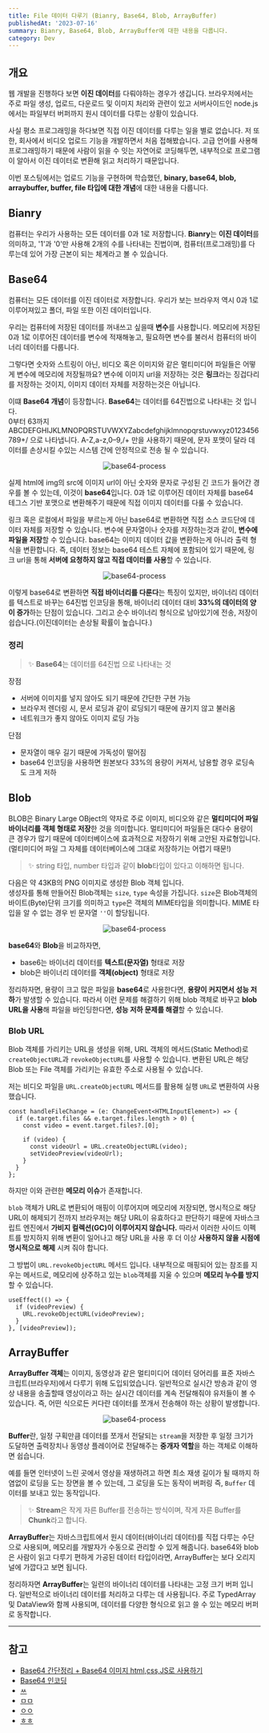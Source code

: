 ```yaml
---
title: File 데이터 다루기 (Bianry, Base64, Blob, ArrayBuffer)
publishedAt: '2023-07-16'
summary: Bianry, Base64, Blob, ArrayBuffer에 대한 내용을 다룹니다.
category: Dev
---
```


## 개요

웹 개발을 진행하다 보면 **이진 데이터**를 다뤄야하는 경우가 생깁니다. 브라우저에서는 주로 파일 생성, 업로드, 다운로드 및 이미지 처리와 관련이 있고
서버사이드인 node.js에서는 파일부터 버퍼까지 원시 데이터를 다루는 상황이 있습니다.

사실 평소 프로그래밍을 하다보면 직접 이진 데이터를 다루는 일을 별로 없습니다. 저 또한, 회사에서 비디오 업로드 기능을 개발하면서 처음 접해봤습니다.
고급 언어를 사용해 프로그래밍하기 때문에 사람이 읽을 수 잇는 자연어로 코딩해두면, 내부적으로 프로그램이 알아서 이진 데이터로 변환해 읽고 처리하기 때문입니다.

이번 포스팅에서는 업로드 기능을 구현하며 학습했던, **binary, base64, blob, arraybuffer, buffer, file 타입에 대한 개념**에 대한 내용을 다룹니다.

## Bianry

컴퓨터는 우리가 사용하는 모든 데이터를 0과 1로 저장합니다. **Bianry**는 **이진 데이터**를 의미하고, '1'과 '0'만 사용해 2개의 수를 나타내는 진법이며,
컴퓨터(프로그래밍)를 다루는데 있어 가장 근본이 되는 체계라고 볼 수 있습니다.

## Base64

컴퓨터는 모든 데이터를 이진 데이터로 저장합니다. 우리가 보는 브라우저 역시 0과 1로 이루어져있고 폴더, 파일 또한 이진 데이터입니다.

우리는 컴퓨터에 저장된 데이터를 꺼내쓰고 싶을때 **변수**를 사용합니다. 메모리에 저장된 0과 1로 이루어진 데이터를 변수에 적재해놓고,
필요하면 변수를 불러서 컴퓨터의 바이너리 데이터를 다룹니다.

그렇다면 숫자와 스트링이 아닌, 비디오 혹은 이미지와 같은 멀티미디어 파일들은 어떻게 변수에 메모리에 저장될까요? 변수에 이미지 url을 저장하는 것은 **링크**라는 징겁다리를 저장하는 것이지, 이미지 데이터 자체를 저장하는것은 아닙니다.

이떄 **Base64 개념**이 등장합니다. **Base64**는 데이터를 64진법으로 나타내는 것 입니다.<br/>
0부터 63까지 ABCDEFGHIJKLMNOPQRSTUVWXYZabcdefghijklmnopqrstuvwxyz0123456789+/ 으로 나타냅니다.
A-Z,a-z,0–9,/+ 만을 사용하기 때문에, 문자 포맷이 달라 데이터를 손상시킬 수있는 시스템 간에 안정적으로 전송 될 수 있습니다.

<p align='center'>
  <img src='/blog/img/base64-process.png' width={600} alt='base64-process' />
</p>

실제 html에 img의 src에 이미지 url이 아닌 숫자와 문자로 구성된 긴 코드가 들어간 경우를 볼 수 있는데, 이것이 **base64**입니다.
0과 1로 이루어진 데이터 자체를 base64 테그스 기반 포맷으로 변환해주기 때문에 직접 이미지 데이터를 다룰 수 있습니다.

링크 혹은 로컬에서 파일을 부르는게 아닌 base64로 변환하면 직접 소스 코드단에 데이터 자체를 저장할 수 있습니다. 변수에 문자열이나 숫자를 저장하는것과 같이,
**변수에 파일을 저장**할 수 있습니다. base64는 이미지 데이터 값을 변환하는게 아니라 출력 형식을 변환합니다. 즉, 데이터 정보는 base64 테스트 자체에 포함되어 있기 때문에,
링크 url을 통해 **서버에 요청하지 않고 직접 데이터를 사용**할 수 있습니다.

<p align='center'>
  <img src='/blog/img/base64-string.png' width={600} alt='base64-process' />
</p>

이렇게 base64로 변환하면 **직접 바이너리를 다룬다**는 특징이 있지만, 바이너리 데이터를 텍스트로 바꾸는 64진법 인코딩을 통해,
바이너리 데이터 대비 **33%의 데이터의 양이 증가**하는 단점이 있습니다. 그리고 순수 바이너리 형식으로 남아있기에 전송, 저장이 쉽습니다.(이진데이터는 손상될 확률이 높습니다.)

### 정리

> ✨ **Base64**는 데이터를 64진법 으로 나타내는 것

장점

- 서버에 이미지를 넣지 않아도 되기 때문에 간단한 구현 가능
- 브라우저 렌더링 시, 문서 로딩과 같이 로딩되기 때문에 끊기지 않고 불러옴
- 네트워크가 좋지 않아도 이미지 로딩 가능

단점

- 문자열이 매우 길기 때문에 가독성이 떨어짐
- base64 인코딩을 사용하면 원본보다 33%의 용량이 커져서, 남용할 경우 로딩속도 크게 저하

## Blob

BLOB은 Binary Large OBject의 약자로 주로 이미지, 비디오와 같은 **멀티미디어 파일 바이너리를 객체 형태로 저장**한 것을 의미합니다.
멀티미디어 파일들은 대다수 용량이 큰 경우가 많기 때문에 데이터베이스에 효과적으로 저장하기 위해 고안된 자료형입니다.(멀티미디어 파일 그 자체를 데이터베이스에 그대로 저장하기는 어렵기 때문!)

> ✨ string 타입, number 타입과 같이 **blob**타입이 있다고 이해하면 됩니다.

다음은 약 43KB의 PNG 이미지로 생성한 Blob 객체 입니다.<br/>
생성자를 통해 만들어진 Blob객체는 `size`, `type` 속성을 가집니다. `size`은 Blob객체의 바이트(Byte)단위 크기를 의미하고 `type`은 객체의 MIME타입을 의미합니다.
MIME 타입을 알 수 없는 경우 빈 문자열 `''`이 할당됩니다.

<p align='center'>
  <img src='/blog/img/blob-object.jpeg' width={500} alt='base64-process' />
</p>

**base64**와 **Blob**을 비교하자면, <br/>

- base6는 바이너리 데이터를 **텍스트(문자열)** 형태로 저장
- blob은 바이너리 데이터를 **객체(object)** 형태로 저장

정리하자면, 용량이 크고 많은 파일을 **base64**로 사용한다면, **용량이 커지면서 성능 저하**가 발생할 수 있습니다. 따라서 이런 문제를 해결하기 위해 blob 객체로 바꾸고
**blob URL을 사용**해 파일을 바인딩한다면, **성능 저하 문제를 해결**할 수 있습니다.

### Blob URL

Blob 객체를 가리키는 URL을 생성을 위해, URL 객체의 메서드(Static Method)로 `createObjectURL`과 `revokeObjectURL`를 사용할 수 있습니다.
변환된 URL은 해당 Blob 또는 File 객체를 가리키는 유효한 주소로 사용될 수 있습니다.<br/>

저는 비디오 파일을 `URL.createObjectURL` 메서드를 활용해 실행 `URL`로 변환하여 사용했습니다.

```tsx
const handleFileChange = (e: ChangeEvent<HTMLInputElement>) => {
  if (e.target.files && e.target.files.length > 0) {
    const video = event.target.files?.[0];

    if (video) {
      const videoUrl = URL.createObjectURL(video);
      setVideoPreview(videoUrl);
    }
  }
};
```

하지만 이와 관련한 **메모리 이슈**가 존재합니다. <br/>

`blob` 객체가 URL로 변환되어 매핑이 이루어지며 메모리에 저장되면, 명시적으로 해당 URL이 해제되기 전까지 브라우저는 해당 URL이
유효하다고 판단하기 때문에 자바스크립트 엔진에서 **가비지 컬렉션(GC)이 이루어지지 않습니다.** 따라서 이러한 사이드 이펙트를 방지하지 위해
변환이 일어나고 해당 URL을 사용 후 더 이상 **사용하지 않을 시점에 명시적으로 해제** 시켜 줘야 합니다.

그 방법이 `URL.revokeObjectURL` 메서드 입니다.
내부적으로 매핑되어 있는 참조를 지우는 메서드로, 메모리에 상주하고 있는 `blob`객체를 지울 수 있으며 **메모리 누수를 방지**할 수 있습니다.

```tsx
useEffect(() => {
  if (videoPreview) {
    URL.revokeObjectURL(videoPreview);
  }
}, [videoPreview]);
```

## ArrayBuffer

**ArrayBuffer 객체**는 이미지, 동영상과 같은 멀티미디어 데이터 덩어리를 표준 자바스크립트(브라우저)에서 다루기 위해 도입되었습니다.
일반적으로 실시간 방송과 같이 영상 내용을 송출할때 영상이라고 하는 실시간 데이터를 계속 전달해줘야 유저들이 볼 수 있습니다. 즉, 어떤 식으로든 커다란 데이터를
쪼개서 전송해야 하는 상황이 발생합니다.

<p align='center'>
  <img src='/blog/img/buffer.png' width={500} alt='base64-process' />
</p>

**Buffer**란, 일정 구획만큼 데이터를 쪼개서 전달되는 `stream`을 저장한 후 일정 크기가 도달하면 출력장치나 동영상 플레이어로 전달해주는
**중개자 역할**을 하는 객체로 이해하면 쉽습니다.

예를 들면 인터넷이 느린 곳에서 영상을 재생하려고 하면 최소 재생 길이가 될 때까지 하염없이 로딩을 도는 장면을 볼 수 있는데,
그 로딩을 도는 동작이 버퍼링 즉, `Buffer` 데이터를 보내고 있는 동작입니다.

> ✨ **Stream**은 작게 자른 Buffer를 전송하는 방식이며, 작게 자른 Buffer를 **Chunk**라고 합니다.

**ArrayBuffer**는 자바스크립트에서 원시 데이터(바이너리 데이터)를 직접 다루는 수단으로 사용되며,
메모리를 개발자가 수동으로 관리할 수 있게 해줍니다. base64와 blob은 사람이 읽고 다루기 편하게 가공된 데이터 타입이라면,
ArrayBuffer는 보다 오리지널에 가깝다고 보면 됩니다.

정리하자면 **ArrayBuffer**는 일련의 바이너리 데이터를 나타내는 고정 크기 버퍼 입니다. 일반적으로 바이너리 데이터를 처리하고 다루는 데 사용됩니다.
주로 TypedArray 및 DataView와 함께 사용되며, 데이터를 다양한 형식으로 읽고 쓸 수 있는 메모리 버퍼로 동작합니다.

---

## 참고

- [Base64 간단정리 + Base64 이미지 html,css,JS로 사용하기](https://im-designloper.tistory.com/57)
- [Base64 인코딩](https://www.csharpstudy.com/Tip/Tip-base64.aspx)
- [ㅆ](https://velog.io/@longroadhome/%EB%AA%A8%EB%8D%98JS-%EC%8B%AC%ED%99%94-%EB%B0%94%EC%9D%B4%EB%84%88%EB%A6%AC-%EB%8D%B0%EC%9D%B4%ED%84%B0%EC%99%80-%ED%8C%8C%EC%9D%BC)
- [ㅁㅁ](https://creatordev.tistory.com/97)
- [ㅇㅇ](https://inpa.tistory.com/entry/JS-%F0%9F%93%9A-Base64-Blob-ArrayBuffer-File-%EB%8B%A4%EB%A3%A8%EA%B8%B0-%EC%A0%95%EB%A7%90-%EC%9D%B4%ED%95%B4%ED%95%98%EA%B8%B0-%EC%89%BD%EA%B2%8C-%EC%84%A4%EB%AA%85)
- [ㅎㅎ](https://www.jeong-min.com/39-file-blob-url-arraybuffer/)
